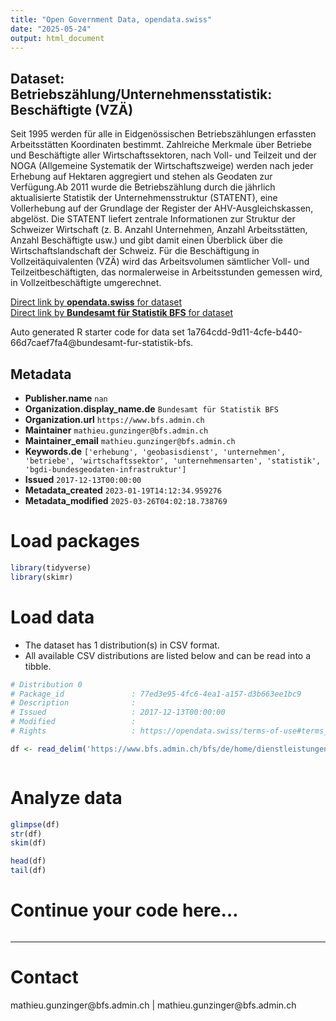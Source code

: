 ```yaml
---
title: "Open Government Data, opendata.swiss"
date: "2025-05-24"
output: html_document
---
```


## Dataset: Betriebszählung/Unternehmensstatistik: Beschäftigte (VZÄ)

Seit 1995 werden für alle in Eidgenössischen Betriebszählungen erfassten Arbeitsstätten Koordinaten bestimmt. Zahlreiche Merkmale über Betriebe und Beschäftigte aller Wirtschaftssektoren, nach Voll- und Teilzeit und der NOGA (Allgemeine Systematik der Wirtschaftszweige) werden nach jeder Erhebung auf Hektaren aggregiert und stehen als Geodaten zur Verfügung.Ab 2011 wurde die Betriebszählung durch die jährlich aktualisierte Statistik der Unternehmensstruktur (STATENT), eine Vollerhebung auf der Grundlage der Register der AHV-Ausgleichskassen, abgelöst. Die STATENT liefert zentrale Informationen zur Struktur der Schweizer Wirtschaft (z. B. Anzahl Unternehmen, Anzahl Arbeitsstätten, Anzahl Beschäftigte usw.) und gibt damit einen Überblick über die Wirtschaftslandschaft der Schweiz. Für die Beschäftigung in Vollzeitäquivalenten (VZÄ) wird das Arbeitsvolumen sämtlicher Voll- und Teilzeitbeschäftigten, das normalerweise in Arbeitsstunden gemessen wird, in Vollzeitbeschäftigte umgerechnet.

[Direct link by **opendata.swiss** for dataset](https://opendata.swiss/de/dataset/betriebszahlung-unternehmensstatistik-beschaftigte-vza)<br>
[Direct link by **Bundesamt für Statistik BFS** for dataset](https://www.bfs.admin.ch/bfs/de/home/dienstleistungen/geostat/geodaten-bundesstatistik/arbeitsstaetten-beschaeftigung/statistik-unternehmensstruktur-statent-ab-2011.assetdetail.32258833.html)

Auto generated R starter code for data set 1a764cdd-9d11-4cfe-b440-66d7caef7fa4@bundesamt-fur-statistik-bfs.

## Metadata

- **Publisher.name** `nan`
- **Organization.display_name.de** `Bundesamt für Statistik BFS`
- **Organization.url** `https://www.bfs.admin.ch`
- **Maintainer** `mathieu.gunzinger@bfs.admin.ch`
- **Maintainer_email** `mathieu.gunzinger@bfs.admin.ch`
- **Keywords.de** `['erhebung', 'geobasisdienst', 'unternehmen', 'betriebe', 'wirtschaftssektor', 'unternehmensarten', 'statistik', 'bgdi-bundesgeodaten-infrastruktur']`
- **Issued** `2017-12-13T00:00:00`
- **Metadata_created** `2023-01-19T14:12:34.959276`
- **Metadata_modified** `2025-03-26T04:02:18.738769`


# Load packages

```r

library(tidyverse)
library(skimr)

```

# Load data

-   The dataset has 1 distribution(s) in CSV format.
-   All available CSV distributions are listed below and can be read into a tibble.

```r

# Distribution 0
# Package_id               : 77ed3e95-4fc6-4ea1-a157-d3b663ee1bc9
# Description              : 
# Issued                   : 2017-12-13T00:00:00
# Modified                 : 
# Rights                   : https://opendata.swiss/terms-of-use#terms_by_ask

df <- read_delim('https://www.bfs.admin.ch/bfs/de/home/dienstleistungen/geostat/geodaten-bundesstatistik/arbeitsstaetten-beschaeftigung/statistik-unternehmensstruktur-statent-ab-2011.assetdetail.32258831.html')



```

# Analyze data

```r

glimpse(df)
str(df)
skim(df)

head(df)
tail(df)

```

# Continue your code here...

```r

```

------------------------------------------------------------------------

# Contact

mathieu.gunzinger@bfs.admin.ch | mathieu.gunzinger@bfs.admin.ch
